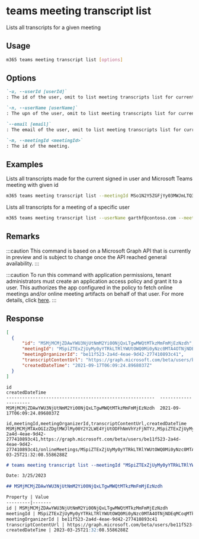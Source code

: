 
# teams meeting transcript list

Lists all transcripts for a given meeting

## Usage

```sh
m365 teams meeting transcript list [options]
```

## Options

```md defintion-list
`-u, --userId [userId]`
: The id of the user, omit to list meeting transcripts list for current signed in user. Use either `id`, `userName` or `email`, but not multiple.

`-n, --userName [userName]`
: The upn of the user, omit to list meeting transcripts list for current signed in user. Use either `id`, `userName` or `email`, but not multiple.

`--email [email]`
: The email of the user, omit to list meeting transcripts list for current signed in user. Use either `id`, `userName` or `email`, but not multiple.

`-m, --meetingId <meetingId>`
: The id of the meeting.
```

<Global />

## Examples

Lists all transcripts made for the current signed in user and Microsoft Teams meeting with given id

```sh
m365 teams meeting transcript list --meetingId MSo1N2Y5ZGFjYy03MWJmLTQ3NDMtYjQxMy01M2EdFGkdRWHJlQ
```

Lists all transcripts for a meeting of a specific user

```sh
m365 teams meeting transcript list --userName garthf@contoso.com --meetingId MSo1N2Y5ZGFjYy03MWJmLTQ3NDMtYjQxMy01M2EdFGkdRWHJlQ
```

## Remarks

:::caution
This command is based on a Microsoft Graph API that is currently in preview and is subject to change once the API reached general availability.
:::

:::caution
To run this command with application permissions, tenant administrators must create an application access policy and grant it to a user. This authorizes the app configured in the policy to fetch online meetings and/or online meeting artifacts on behalf of that user. For more details, click [here](https://learn.microsoft.com/en-us/graph/cloud-communication-online-meeting-application-access-policy).
:::

## Response

<Tabs>
  <TabItem value="JSON">

  ```json
  [
    {
        "id": "MSMjMCMjZDAwYWU3NjUtNmM2Yi00NjQxLTgwMWQtMTkzMmFmMjEzNzdh",
        "meetingId": "MSpiZTExZjUyMy0yYTRkLTRlYWUtOWQ0Mi0yNzc0MTA4OTNjNDEqMCoqMTk6bWVldGluZ19aakU0WmpVMllqY3RZMkV3T1MwME1UaGtMV0prWlRRdE1qRXhPVGN4T0RaalpUUTJAdGhyZWFkLnYy",
        "meetingOrganizerId": "be11f523-2a4d-4eae-9d42-277410893c41",
        "transcriptContentUrl": "https://graph.microsoft.com/beta/users/be11f523-2a4d-4eae-9d42-277410893c41/onlineMeetings/MSpiZTExZjUyMy0yYTRkLTRlYWUtOWQ0Mi0yNzc0MTA4OTNjNDEqMCoqMTk6bWVldGluZ19aakU0WmpVMllqY3RZMkV3T1MwME1UaGtMV0prWlRRdE1qRXhPVGN4T0RaalpUUTJAdGhyZWFkLnYy/transcripts/MSMjMCMjZDAwYWU3NjUtNmM2Yi00NjQxLTgwMWQtMTkzMmFmMjEzNzdh/content",
        "createdDateTime": "2021-09-17T06:09:24.8968037Z"
    }
  ]
  ```

  </TabItem>
  <TabItem value="Text">

  ```text
  id                                                        createdDateTime
  --------------------------------------------------------  ---------------------
  MSMjMCMjZDAwYWU3NjUtNmM2Yi00NjQxLTgwMWQtMTkzMmFmMjEzNzdh  2021-09-17T06:09:24.8968037Z
  ```

  </TabItem>
  <TabItem value="CSV">

  ```csv
  id,meetingId,meetingOrganizerId,transcriptContentUrl,createdDateTime
  MSMjMCMjMTAxOGIzZDgtMWJlMy00Y2Y2LWE4YjUtODFhNmVhYzFjNTYz,MSpiZTExZjUyMy0yYTRkLTRlYWUtOWQ0Mi0yNzc0MTA4OTNjNDEqMCoqMTk6bWVldGluZ19aakU0WmpVMllqY3RZMkV3T1MwME1UaGtMV0prWlRRdE1qRXhPVGN4T0RaalpUUTJAdGhyZWFkLnYy,be11f523-2a4d-4eae-9d42-277410893c41,https://graph.microsoft.com/beta/users/be11f523-2a4d-4eae-9d42-277410893c41/onlineMeetings/MSpiZTExZjUyMy0yYTRkLTRlYWUtOWQ0Mi0yNzc0MTA4OTNjNDEqMCoqMTk6bWVldGluZ19aakU0WmpVMllqY3RZMkV3T1MwME1UaGtMV0prWlRRdE1qRXhPVGN4T0RaalpUUTJAdGhyZWFkLnYy/transcripts/MSMjMCMjMTAxOGIzZDgtMWJlMy00Y2Y2LWE4YjUtODFhNmVhYzFjNTYz/content,2023-03-25T21:32:08.5586288Z
  ```

  </TabItem>
  <TabItem value="Markdown">

  ```md
  # teams meeting transcript list --meetingId "MSpiZTExZjUyMy0yYTRkLTRlYWUtOWQ0Mi0yNzc0MTA4OTNjNDEqMCoqMTk6bWVldGluZ19aakU0WmpVMllqY3RZMkV3T1MwME1UaGtMV0prWlRRdE1qRXhPVGN4T0RaalpUUTJAdGhyZWFkLnYy"

  Date: 3/25/2023
  
  ## MSMjMCMjZDAwYWU3NjUtNmM2Yi00NjQxLTgwMWQtMTkzMmFmMjEzNzdh
  
  Property | Value
  ---------|-------
  id | MSMjMCMjZDAwYWU3NjUtNmM2Yi00NjQxLTgwMWQtMTkzMmFmMjEzNzdh
  meetingId | MSpiZTExZjUyMy0yYTRkLTRlYWUtOWQ0Mi0yNzc0MTA4OTNjNDEqMCoqMTk6bWVldGluZ19aakU0WmpVMllqY3RZMkV3T1MwME1UaGtMV0prWlRRdE1qRXhPVGN4T0RaalpUUTJAdGhyZWFkLnYy
  meetingOrganizerId | be11f523-2a4d-4eae-9d42-277410893c41
  transcriptContentUrl | https://graph.microsoft.com/beta/users/be11f523-2a4d-4eae-9d42-277410893c41/onlineMeetings/MSpiZTExZjUyMy0yYTRkLTRlYWUtOWQ0Mi0yNzc0MTA4OTNjNDEqMCoqMTk6bWVldGluZ19aakU0WmpVMllqY3RZMkV3T1MwME1UaGtMV0prWlRRdE1qRXhPVGN4T0RaalpUUTJAdGhyZWFkLnYy/transcripts/MSMjMCMjZDAwYWU3NjUtNmM2Yi00NjQxLTgwMWQtMTkzMmFmMjEzNzdh/content
  createdDateTime | 2023-03-25T21:32:08.5586288Z
  ```

  </TabItem>
</Tabs>

